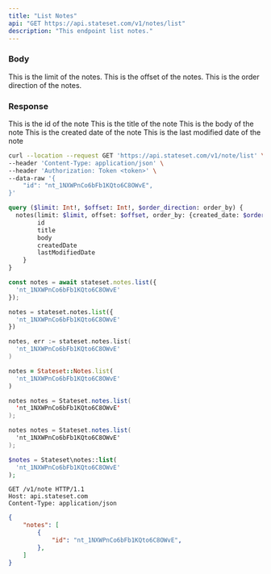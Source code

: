 ```yaml
---
title: "List Notes"
api: "GET https://api.stateset.com/v1/notes/list"
description: "This endpoint list notes."
---
```


### Body

<ParamField body="limit" required="true" type="string">
  This is the limit of the notes.
</ParamField>

<ParamField body="offset" required="true" type="string">
  This is the offset of the notes.
</ParamField>

<ParamField body="order_direction" required="true" type="string">
  This is the order direction of the notes.
</ParamField>

### Response

<ResponseField name="id" type="string">
  This is the id of the note
</ResponseField>

<ResponseField name="title" type="string">
  This is the title of the note
</ResponseField>

<ResponseField name="body" type="string">
  This is the body of the note
</ResponseField>

<ResponseField name="created_date" type="string">
  This is the created date of the note
</ResponseField>

<ResponseField name="last_modified_date" type="string">
  This is the last modified date of the note
</ResponseField>


<RequestExample>

```bash cURL
curl --location --request GET 'https://api.stateset.com/v1/note/list' \
--header 'Content-Type: application/json' \
--header 'Authorization: Token <token>' \
--data-raw '{
    "id": "nt_1NXWPnCo6bFb1KQto6C8OWvE",
}'
```

```graphQL GraphQL
query ($limit: Int!, $offset: Int!, $order_direction: order_by) {
  notes(limit: $limit, offset: $offset, order_by: {created_date: $order_direction}) {
        id
        title
        body
        createdDate
        lastModifiedDate
    }
}
```

```js Node.js
const notes = await stateset.notes.list({
  'nt_1NXWPnCo6bFb1KQto6C8OWvE'
});
```
```py Python
notes = stateset.notes.list({
  'nt_1NXWPnCo6bFb1KQto6C8OWvE'
})
```
```go Golang 
notes, err := stateset.notes.list(
  'nt_1NXWPnCo6bFb1KQto6C8OWvE'
)
```
```ruby Ruby
notes = Stateset::Notes.list(
  'nt_1NXWPnCo6bFb1KQto6C8OWvE'
)
```
```java Java
notes notes = Stateset.notes.list(
  'nt_1NXWPnCo6bFb1KQto6C8OWvE'
);
```
```csharp C#
notes notes = Stateset.notes.list(
  'nt_1NXWPnCo6bFb1KQto6C8OWvE'
);
```
```php PHP
$notes = Stateset\notes::list(
  'nt_1NXWPnCo6bFb1KQto6C8OWvE'
);
```
```http HTTP
GET /v1/note HTTP/1.1
Host: api.stateset.com
Content-Type: application/json
```

</RequestExample>

<ResponseExample>

```json Response
{
    "notes": [
        {
            "id": "nt_1NXWPnCo6bFb1KQto6C8OWvE",
        },
    ]
}   
```

</ResponseExample>